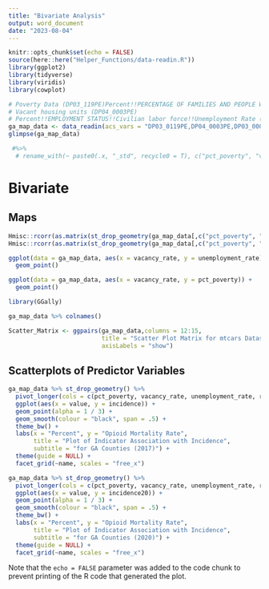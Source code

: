 ```yaml
---
title: "Bivariate Analysis"
output: word_document
date: "2023-08-04"
---
```


```r
knitr::opts_chunk$set(echo = FALSE)
source(here::here("Helper_Functions/data-readin.R"))
library(ggplot2)
library(tidyverse)
library(viridis)
library(cowplot)

# Poverty Data (DP03_119PE)Percent!!PERCENTAGE OF FAMILIES AND PEOPLE WHOSE INCOME IN THE PAST 12 MONTHS IS BELOW THE POVERTY LEVEL!!All families
# Vacant housing units (DP04_0003PE)
# Percent!!EMPLOYMENT STATUS!!Civilian labor force!!Unemployment Rate (DP03_0009PE)
ga_map_data <- data_readin(acs_vars = "DP03_0119PE,DP04_0003PE,DP03_0009PE", acs_yr = 2019)
glimpse(ga_map_data)
```

```r

 #%>% 
  # rename_with(~ paste0(.x, "_std", recycle0 = T), c("pct_poverty", "vacancy_rate", "unemployment_rate"))

```


# Bivariate

## Maps

```r
Hmisc::rcorr(as.matrix(st_drop_geometry(ga_map_data[,c("pct_poverty", "vacancy_rate", "unemployment_rate")])))
Hmisc::rcorr(as.matrix(st_drop_geometry(ga_map_data[,c("pct_poverty", "vacancy_rate", "unemployment_rate")])),type = 'spearman')

ggplot(data = ga_map_data, aes(x = vacancy_rate, y = unemployment_rate)) +
  geom_point()

ggplot(data = ga_map_data, aes(x = vacancy_rate, y = pct_poverty)) +
  geom_point() 


```

```r
library(GGally)

ga_map_data %>% colnames()

Scatter_Matrix <- ggpairs(ga_map_data,columns = 12:15,
                          title = "Scatter Plot Matrix for mtcars Dataset",
                          axisLabels = "show")
```
 

## Scatterplots of Predictor Variables

```r

ga_map_data %>% st_drop_geometry() %>% 
  pivot_longer(cols = c(pct_poverty, vacancy_rate, unemployment_rate, rucc_code13_n)) %>% 
  ggplot(aes(x = value, y = incidence)) +
  geom_point(alpha = 1 / 3) +
  geom_smooth(colour = "black", span = .5) +
  theme_bw() +
  labs(x = "Percent", y = "Opioid Mortality Rate", 
       title = "Plot of Indicator Association with Incidence",
       subtitle = "for GA Counties (2017)") +
  theme(guide = NULL) +
  facet_grid(~name, scales = "free_x")

ga_map_data %>% st_drop_geometry() %>% 
  pivot_longer(cols = c(pct_poverty, vacancy_rate, unemployment_rate, rucc_code13_n)) %>% 
  ggplot(aes(x = value, y = incidence20)) +
  geom_point(alpha = 1 / 3) +
  geom_smooth(colour = "black", span = .5) +
  theme_bw() +
  labs(x = "Percent", y = "Opioid Mortality Rate", 
       title = "Plot of Indicator Association with Incidence",
       subtitle = "for GA Counties (2020)") +
  theme(guide = NULL) +
  facet_grid(~name, scales = "free_x")


```

Note that the `echo = FALSE` parameter was added to the code chunk to prevent printing of the R code that generated the plot.
